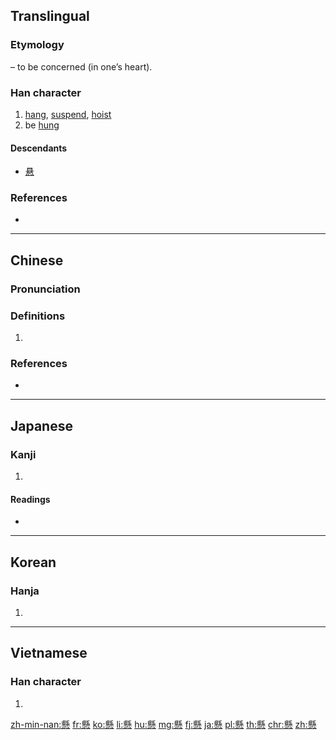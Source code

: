 {{also|悬}}
==Translingual==

===Etymology===
{{Han compound|縣|心|t2=heart|ls=psc|c1=p|c2=s}} – to be concerned (in one’s heart).

===Han character===
{{Han char|rn=61|rad=心|as=16|sn=20|four=62339|canj=BFP|ids=⿱縣心}}

# [[hang]], [[suspend]], [[hoist]]
# be [[hung]]

====Descendants====
* [[悬]]

===References===
* {{Han ref|kx=0408.240|dkj=11462|dj=0749.220|hdz=42368.050|uh=61F8|ud=25080|bh=C461|bd=50273}}

----

==Chinese==
{{zh-forms|s=悬}}

===Pronunciation===
{{zh-pron
|m=xuán
|c=jyun4
|h=pfs=
|md=
|mn=koân/hiân
|mn_note=koân - vernacular; hiân - literary
|w=
|mc=y
|oc=y
|cat=
}}

===Definitions===
{{zh-hanzi}}

# {{rfdef|lang=zh}}

===References===
* {{thcwd|12998}}

----

==Japanese==

===Kanji===
{{ja-kanji|grade=c|rs=心16}}

# {{defn|lang=ja|sort=心16}}

====Readings====
* {{ja-readings|goon=[[げん]] (gen) {{non-joyo-reading}}|kanon=[[けん]] (ken)|kanyoon=[[け]] (ke)|kun=[[かける]] (kakeru), [[かかる]] (kakaru)}}

----

==Korean==

===Hanja===
{{ko-hanja|hangeul=현|eumhun=매달 현|rv=hyeon|mr=hyŏn|y=hyen}}

# {{defn|lang=ko|sort=心16}}

----

==Vietnamese==

===Han character===
{{vi-hantu|[[huyền]]|rs=心16}}

# {{defn|lang=vi|sort=心16}}

[[zh-min-nan:懸]]
[[fr:懸]]
[[ko:懸]]
[[li:懸]]
[[hu:懸]]
[[mg:懸]]
[[fj:懸]]
[[ja:懸]]
[[pl:懸]]
[[th:懸]]
[[chr:懸]]
[[zh:懸]]